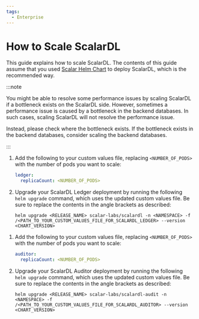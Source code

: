 ```yaml
---
tags:
  - Enterprise
---
```


# How to Scale ScalarDL


This guide explains how to scale ScalarDL. The contents of this guide assume that you used [Scalar Helm Chart](https://github.com/scalar-labs/helm-charts) to deploy ScalarDL, which is the recommended way.

:::note

You might be able to resolve some performance issues by scaling ScalarDL if a bottleneck exists on the ScalarDL side. However, sometimes a performance issue is caused by a bottleneck in the backend databases. In such cases, scaling ScalarDL will not resolve the performance issue. 

Instead, please check where the bottleneck exists. If the bottleneck exists in the backend databases, consider scaling the backend databases.

:::

<Tabs groupId="components" queryString>
  <TabItem value="scalardl-ledger" label="ScalarDL Ledger" default>

  1. Add the following to your custom values file, replacing `<NUMBER_OF_PODS>` with the number of pods you want to scale:

     ```yaml
     ledger:
       replicaCount: <NUMBER_OF_PODS>
     ```

  1. Upgrade your ScalarDL Ledger deployment by running the following `helm upgrade` command, which uses the updated custom values file. Be sure to replace the contents in the angle brackets as described:

     ```console
     helm upgrade <RELEASE_NAME> scalar-labs/scalardl -n <NAMESPACE> -f /<PATH_TO_YOUR_CUSTOM_VALUES_FILE_FOR_SCALARDL_LEDGER> --version <CHART_VERSION>
     ```

  </TabItem>
  <TabItem value="scalardl-auditor" label="ScalarDL Auditor" default>

  1. Add the following to your custom values file, replacing `<NUMBER_OF_PODS>` with the number of pods you want to scale:

     ```yaml
     auditor:
       replicaCount: <NUMBER_OF_PODS>
     ```

  1. Upgrade your ScalarDL Auditor deployment by running the following `helm upgrade` command, which uses the updated custom values file. Be sure to replace the contents in the angle brackets as described:

     ```console
     helm upgrade <RELEASE_NAME> scalar-labs/scalardl-audit -n <NAMESPACE> -f /<PATH_TO_YOUR_CUSTOM_VALUES_FILE_FOR_SCALARDL_AUDITOR> --version <CHART_VERSION>
     ```

  </TabItem>
</Tabs>
